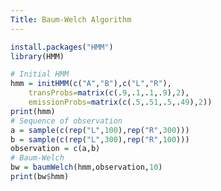 ```yaml
---
Title: Baum-Welch Algorithm
---
```

```r
install.packages("HMM")
library(HMM)
```


```r
# Initial HMM
hmm = initHMM(c("A","B"),c("L","R"),
	transProbs=matrix(c(.9,.1,.1,.9),2),
	emissionProbs=matrix(c(.5,.51,.5,.49),2))
print(hmm)
# Sequence of observation
a = sample(c(rep("L",100),rep("R",300)))
b = sample(c(rep("L",300),rep("R",100)))
observation = c(a,b)
# Baum-Welch
bw = baumWelch(hmm,observation,10)
print(bw$hmm)
```



